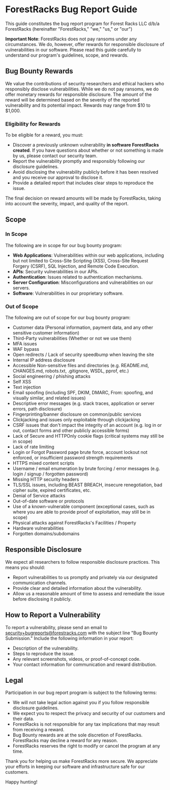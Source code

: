 # ForestRacks Bug Report Guide

This guide constitutes the bug report program for Forest Racks LLC d/b/a ForestRacks (hereinafter "ForestRacks," "we," "us," or "our")

**Important Note**: ForestRacks does not pay ransoms under any circumstances. We do, however, offer rewards for responsible disclosure of vulnerabilities in our software. Please read this guide carefully to understand our program's guidelines, scope, and rewards.

## Bug Bounty Rewards
We value the contributions of security researchers and ethical hackers who responsibly disclose vulnerabilities. While we do not pay ransoms, we do offer monetary rewards for responsible disclosure. The amount of the reward will be determined based on the severity of the reported vulnerability and its potential impact. Rewards may range from $10 to $1,000.

### Eligibility for Rewards
To be eligible for a reward, you must:

- Discover a previously unknown vulnerability __in software ForestRacks created__. If you have questions about whether or not something is made by us, please contact our security team.
- Report the vulnerability promptly and responsibly following our disclosure guidelines.
- Avoid disclosing the vulnerability publicly before it has been resolved and you receive our approval to disclose it.
- Provide a detailed report that includes clear steps to reproduce the issue.

The final decision on reward amounts will be made by ForestRacks, taking into account the severity, impact, and quality of the report.

## Scope
### In Scope
The following are in scope for our bug bounty program:

- **Web Applications**: Vulnerabilities within our web applications, including but not limited to Cross-Site Scripting (XSS), Cross-Site Request Forgery (CSRF), SQL Injection, and Remote Code Execution.
- **APIs**: Security vulnerabilities in our APIs.
- **Authentication**: Issues related to authentication mechanisms.
- **Server Configuration**: Misconfigurations and vulnerabilities on our servers.
- **Software**: Vulnerabilities in our proprietary software.

### Out of Scope
The following are out of scope for our bug bounty program:

- Customer data (Personal information, payment data, and any other sensitive customer information)
- Third-Party vulnerabilities (Whether or not we use them)
- MFA issues
- WAF bypass
- Open redirects / Lack of security speedbump when leaving the site
- Internal IP address disclosure
- Accessible Non-sensitive files and directories (e.g. README.md, CHANGES.md, robots.txt, .gitignore, WSDL, pprof, etc.)
- Social engineering / phishing attacks
- Self XSS
- Text injection
- Email spoofing (including SPF, DKIM, DMARC, From: spoofing, and visually similar, and related issues)
- Descriptive error messages (e.g. stack traces, application or server errors, path disclosure)
- Fingerprinting/banner disclosure on common/public services
- Clickjacking and issues only exploitable through clickjacking
- CSRF issues that don't impact the integrity of an account (e.g. log in or out, contact forms and other publicly accessible forms)
- Lack of Secure and HTTPOnly cookie flags (critical systems may still be in scope)
- Lack of rate limiting
- Login or Forgot Password page brute force, account lockout not enforced, or insufficient password strength requirements
- HTTPS mixed content scripts
- Username / email enumeration by brute forcing / error messages (e.g. login / signup / forgotten password)
- Missing HTTP security headers
- TLS/SSL issues, including BEAST BREACH, insecure renegotiation, bad cipher suite, expired certificates, etc.
- Denial of Service attacks
- Out-of-date software or protocols
- Use of a known-vulnerable component (exceptional cases, such as where you are able to provide proof of exploitation, may still be in scope)
- Physical attacks against ForestRacks's Facilities / Property
- Hardware vulnerabilities
- Forgotten domains/subdomains

## Responsible Disclosure
We expect all researchers to follow responsible disclosure practices. This means you should:

- Report vulnerabilities to us promptly and privately via our designated communication channels.
- Provide clear and detailed information about the vulnerability.
- Allow us a reasonable amount of time to assess and remediate the issue before disclosing it publicly.

## How to Report a Vulnerability
To report a vulnerability, please send an email to [security+bugreports@forestracks.com](mailto:security+bugreports@forestracks.com) with the subject line "Bug Bounty Submission." Include the following information in your report:

- Description of the vulnerability.
- Steps to reproduce the issue.
- Any relevant screenshots, videos, or proof-of-concept code.
- Your contact information for communication and reward distribution.

## Legal
Participation in our bug report program is subject to the following terms:

- We will not take legal action against you if you follow responsible disclosure guidelines.
- We expect you to respect the privacy and security of our customers and their data.
- ForestRacks is not responsible for any tax implications that may result from receiving a reward.
- Bug Bounty rewards are at the sole discretion of ForestRacks. ForestRacks may decline a reward for any reason.
- ForestRacks reserves the right to modify or cancel the program at any time.

Thank you for helping us make ForestRacks more secure. We appreciate your efforts in keeping our software and infrastructure safe for our customers.

Happy hunting!
